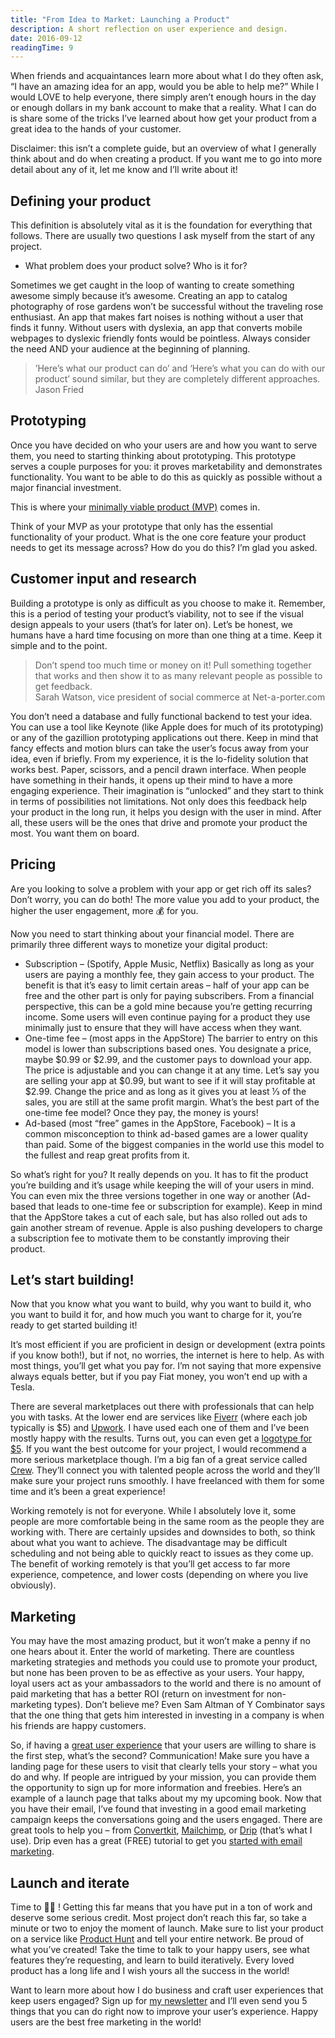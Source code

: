 ```yaml
---
title: "From Idea to Market: Launching a Product"
description: A short reflection on user experience and design.
date: 2016-09-12
readingTime: 9
---
```


When friends and acquaintances learn more about what I do they often ask, “I have an amazing idea for an app, would you be able to help me?” While I would LOVE to help everyone, there simply aren’t enough hours in the day or enough dollars in my bank account to make that a reality. What I can do is share some of the tricks I’ve learned about how get your product from a great idea to the hands of your customer.

Disclaimer: this isn’t a complete guide, but an overview of what I generally think about and do when creating a product. If you want me to go into more detail about any of it, let me know and I’ll write about it!

## Defining your product

This definition is absolutely vital as it is the foundation for everything that follows. There are usually two questions I ask myself from the start of any project.

- What problem does your product solve? Who is it for?

Sometimes we get caught in the loop of wanting to create something awesome simply because it’s awesome. Creating an app to catalog photography of rose gardens won’t be successful without the traveling rose enthusiast. An app that makes fart noises is nothing without a user that finds it funny. Without users with dyslexia, an app that converts mobile webpages to dyslexic friendly fonts would be pointless. Always consider the need AND your audience at the beginning of planning.

>’Here&#8217;s what our product can do’ and ‘Here&#8217;s what you can do with our product’ sound similar, but they are completely different approaches.<br />Jason Fried


## Prototyping

Once you have decided on who your users are and how you want to serve them, you need to starting thinking about prototyping. This prototype serves a couple purposes for you: it proves marketability and demonstrates functionality. You want to be able to do this as quickly as possible without a major financial investment.

This is where your <a href="/mvp-is-your-product-really-minimum-and-viable/" target="_blank">minimally viable product (MVP)</a> comes in.

Think of your MVP as your prototype that only has the essential functionality of your product. What is the one core feature your product needs to get its message across? How do you do this? I’m glad you asked.

## Customer input and research

Building a prototype is only as difficult as you choose to make it. Remember, this is a period of testing your product’s viability, not to see if the visual design appeals to your users (that’s for later on). Let’s be honest, we humans have a hard time focusing on more than one thing at a time. Keep it simple and to the point.

> Don’t spend too much time or money on it! Pull something together that works and then show it to as many relevant people as possible to get feedback.
<br />Sarah Watson, vice president of social commerce at Net-a-porter.com

You don’t need a database and fully functional backend to test your idea. You can use a tool like Keynote (like Apple does for much of its prototyping) or any of the gazillion prototyping applications out there. Keep in mind that fancy effects and motion blurs can take the user’s focus away from your idea, even if briefly. From my experience, it is the lo-fidelity solution that works best. Paper, scissors, and a pencil drawn interface. When people have something in their hands, it opens up their mind to have a more engaging experience. Their imagination is “unlocked” and they start to think in terms of possibilities not limitations. Not only does this feedback help your product in the long run, it helps you design with the user in mind. After all, these users will be the ones that drive and promote your product the most. You want them on board.

## Pricing

Are you looking to solve a problem with your app or get rich off its sales? Don’t worry, you can do both! The more value you add to your product, the higher the user engagement, more 💰 for you.

Now you need to start thinking about your financial model. There are primarily three different ways to monetize your digital product:

  - Subscription &#8211; (Spotify, Apple Music, Netflix) Basically as long as your users are paying a monthly fee, they gain access to your product. The benefit is that it’s easy to limit certain areas &#8211; half of your app can be free and the other part is only for paying subscribers. From a financial perspective, this can be a gold mine because you’re getting recurring income. Some users will even continue paying for a product they use minimally just to ensure that they will have access when they want.
  - One-time fee &#8211; (most apps in the AppStore) The barrier to entry on this model is lower than subscriptions based ones. You designate a price, maybe $0.99 or $2.99, and the customer pays to download your app. The price is adjustable and you can change it at any time. Let’s say you are selling your app at $0.99, but want to see if it will stay profitable at $2.99. Change the price and as long as it gives you at least ⅓ of the sales, you are still at the same profit margin. What’s the best part of the one-time fee model? Once they pay, the money is yours!
  - Ad-based (most “free” games in the AppStore, Facebook) &#8211; It is a common misconception to think ad-based games are a lower quality than paid. Some of the biggest companies in the world use this model to the fullest and reap great profits from it.

So what’s right for you? It really depends on you. It has to fit the product you’re building and it’s usage while keeping the will of your users in mind. You can even mix the three versions together in one way or another (Ad-based that leads to one-time fee or subscription for example). Keep in mind that the AppStore takes a cut of each sale, but has also rolled out ads to gain another stream of revenue. Apple is also pushing developers to charge a subscription fee to motivate them to be constantly improving their product.

## Let’s start building!

Now that you know what you want to build, why you want to build it, who you want to build it for, and how much you want to charge for it, you’re ready to get started building it!

It’s most efficient if you are proficient in design or development (extra points if you know both!), but if not, no worries, the internet is here to help. As with most things, you’ll get what you pay for. I’m not saying that more expensive always equals better, but if you pay Fiat money, you won’t end up with a Tesla.

There are several marketplaces out there with professionals that can help you with tasks. At the lower end are services like <a href="https://fiverr.com" target="_blank">Fiverr</a> (where each job typically is $5) and <a href="https://upwork.com" target="_blank">Upwork</a>. I have used each one of them and I’ve been mostly happy with the results. Turns out, you can even get a <a href="http://blog.folyo.me/the-5-dollar-logo/" target="_blank" class="broken_link">logotype for $5</a>. If you want the best outcome for your project, I would recommend a more serious marketplace though. I’m a big fan of a great service called <a href="https://crew.co/antonsten" target="_blank">Crew</a>. They’ll connect you with talented people across the world and they’ll make sure your project runs smoothly. I have freelanced with them for some time and it’s been a great experience!

Working remotely is not for everyone. While I absolutely love it, some people are more comfortable being in the same room as the people they are working with. There are certainly upsides and downsides to both, so think about what you want to achieve. The disadvantage may be difficult scheduling and not being able to quickly react to issues as they come up. The benefit of working remotely is that you’ll get access to far more experience, competence, and lower costs (depending on where you live obviously).

## Marketing

You may have the most amazing product, but it won’t make a penny if no one hears about it. Enter the world of marketing. There are countless marketing strategies and methods you could use to promote your product, but none has been proven to be as effective as your users. Your happy, loyal users act as your ambassadors to the world and there is no amount of paid marketing that has a better ROI (return on investment for non-marketing types). Don’t believe me? Even Sam Altman of Y Combinator says that the one thing that gets him interested in investing in a company is when his friends are happy customers.

So, if having a <a href="/ux-design" target="_blank">great user experience</a> that your users are willing to share is the first step, what’s the second? Communication! Make sure you have a landing page for these users to visit that clearly tells your story &#8211; what you do and why. If people are intrigued by your mission, you can provide them the opportunity to sign up for more information and freebies. Here’s an example of a launch page that talks about my my upcoming book. Now that you have their email, I’ve found that investing in a good email marketing campaign keeps the conversations going and the users engaged. There are great tools to help you &#8211; from <a href="http://mbsy.co/convertkit/antonsten" target="_blank">Convertkit</a>, <a href="https://mailchimp.com/" target="_blank">Mailchimp</a>, or <a href="http://mbsy.co/fMDHF" target="_blank">Drip</a> (that’s what I use). Drip even has a great (FREE) tutorial to get you <a href="https://www.getdrip.com/university/getting-started-course" target="_blank">started with email marketing</a>.

## Launch and iterate

Time to 🍾🎉 ! Getting this far means that you have put in a ton of work and deserve some serious credit. Most project don’t reach this far, so take a minute or two to enjoy the moment of launch. Make sure to list your product on a service like <a href="https://www.producthunt.com/" target="_blank">Product Hunt</a> and tell your entire network. Be proud of what you’ve created! Take the time to talk to your happy users, see what features they’re requesting, and learn to build iteratively. Every loved product has a long life and I wish yours all the success in the world!

Want to learn more about how I do business and craft user experiences that keep users engaged? Sign up for <a href="/newsletter/" target="_blank">my newsletter</a> and I’ll even send you 5 things that you can do right now to improve your user’s experience. Happy users are the best free marketing in the world!